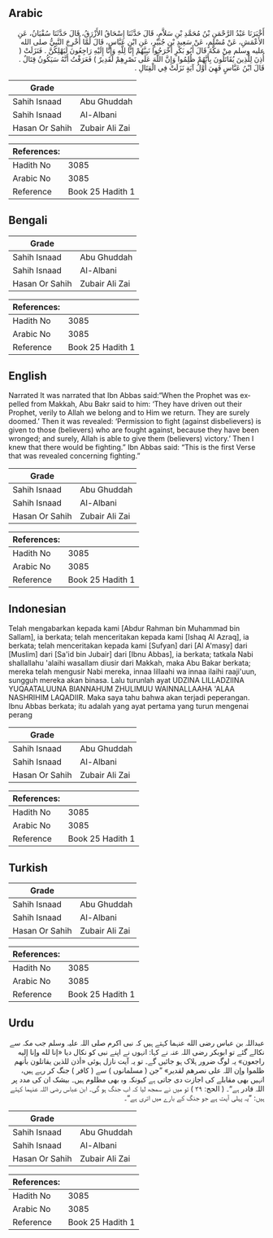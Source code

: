 ## Arabic


<div dir="rtl" lang="ar" style={{fontSize:'larger',backgroundColor:'#f8f9fa',padding:20}}>
أَخْبَرَنَا عَبْدُ الرَّحْمَنِ بْنُ مُحَمَّدِ بْنِ سَلاَّمٍ، قَالَ حَدَّثَنَا إِسْحَاقُ الأَزْرَقُ، قَالَ حَدَّثَنَا سُفْيَانُ، عَنِ الأَعْمَشِ، عَنْ مُسْلِمٍ، عَنْ سَعِيدِ بْنِ جُبَيْرٍ، عَنِ ابْنِ عَبَّاسٍ، قَالَ لَمَّا أُخْرِجَ النَّبِيُّ صلى الله عليه وسلم مِنْ مَكَّةَ قَالَ أَبُو بَكْرٍ أَخْرَجُوا نَبِيَّهُمْ إِنَّا لِلَّهِ وَإِنَّا إِلَيْهِ رَاجِعُونَ لَيَهْلِكُنَّ ‏.‏ فَنَزَلَتْ ‏(‏ أُذِنَ لِلَّذِينَ يُقَاتَلُونَ بِأَنَّهُمْ ظُلِمُوا وَإِنَّ اللَّهَ عَلَى نَصْرِهِمْ لَقَدِيرٌ ‏)‏ فَعَرَفْتُ أَنَّهُ سَيَكُونُ قِتَالٌ ‏.‏ قَالَ ابْنُ عَبَّاسٍ فَهِيَ أَوَّلُ آيَةٍ نَزَلَتْ فِي الْقِتَالِ ‏.‏
</div>
<div style={{backgroundColor:'#f8f9fa',padding:20, marginBottom: 10}}><table> <thead> <tr> <th>Grade</th> <th></th> </tr> </thead> <tbody> <tr><td>Sahih Isnaad</td><td>Abu Ghuddah</td></tr><tr><td>Sahih Isnaad</td><td>Al-Albani</td></tr><tr><td>Hasan Or Sahih</td><td>Zubair Ali Zai</td></tr></tbody></table><table> <thead> <tr> <th>References:</th> <th></th> </tr> </thead> <tbody><tr><td>Hadith No</td><td>3085</td></tr><tr><td>Arabic No</td><td>3085</td></tr><tr><td>Reference</td><td>Book 25 Hadith 1</td></tr></tbody></table></div>

## Bengali


<div dir="ltr" lang="bn" style={{fontSize:'larger',backgroundColor:'#f8f9fa',padding:20}}>

</div>
<div style={{backgroundColor:'#f8f9fa',padding:20, marginBottom: 10}}><table> <thead> <tr> <th>Grade</th> <th></th> </tr> </thead> <tbody> <tr><td>Sahih Isnaad</td><td>Abu Ghuddah</td></tr><tr><td>Sahih Isnaad</td><td>Al-Albani</td></tr><tr><td>Hasan Or Sahih</td><td>Zubair Ali Zai</td></tr></tbody></table><table> <thead> <tr> <th>References:</th> <th></th> </tr> </thead> <tbody><tr><td>Hadith No</td><td>3085</td></tr><tr><td>Arabic No</td><td>3085</td></tr><tr><td>Reference</td><td>Book 25 Hadith 1</td></tr></tbody></table></div>

## English


<div dir="ltr" lang="en" style={{fontSize:'larger',backgroundColor:'#f8f9fa',padding:20}}>
Narrated It was narrated that Ibn Abbas said:“When the Prophet was expelled from Makkah, Abu Bakr said to him: ‘They have driven out their Prophet, verily to Allah we belong and to Him we return. They are surely doomed.’ Then it was revealed: ‘Permission to fight (against disbelievers) is given to those (believers) who are fought against, because they have been wronged; and surely, Allah is able to give them (believers) victory.’ Then I knew that there would be fighting.” Ibn Abbas said: “This is the first Verse that was revealed concerning fighting.”
</div>
<div style={{backgroundColor:'#f8f9fa',padding:20, marginBottom: 10}}><table> <thead> <tr> <th>Grade</th> <th></th> </tr> </thead> <tbody> <tr><td>Sahih Isnaad</td><td>Abu Ghuddah</td></tr><tr><td>Sahih Isnaad</td><td>Al-Albani</td></tr><tr><td>Hasan Or Sahih</td><td>Zubair Ali Zai</td></tr></tbody></table><table> <thead> <tr> <th>References:</th> <th></th> </tr> </thead> <tbody><tr><td>Hadith No</td><td>3085</td></tr><tr><td>Arabic No</td><td>3085</td></tr><tr><td>Reference</td><td>Book 25 Hadith 1</td></tr></tbody></table></div>

## Indonesian


<div dir="ltr" lang="id" style={{fontSize:'larger',backgroundColor:'#f8f9fa',padding:20}}>
Telah mengabarkan kepada kami [Abdur Rahman bin Muhammad bin Sallam], ia berkata; telah menceritakan kepada kami [Ishaq Al Azraq], ia berkata; telah menceritakan kepada kami [Sufyan] dari [Al A'masy] dari [Muslim] dari [Sa'id bin Jubair] dari [Ibnu Abbas], ia berkata; tatkala Nabi shallallahu 'alaihi wasallam diusir dari Makkah, maka Abu Bakar berkata; mereka telah mengusir Nabi mereka, innaa lillaahi wa innaa ilaihi raaji'uun, sungguh mereka akan binasa. Lalu turunlah ayat UDZINA LILLADZIINA YUQAATALUUNA BIANNAHUM ZHULIMUU WAINNALLAAHA 'ALAA NASHRIHIM LAQADIIR. Maka saya tahu bahwa akan terjadi peperangan. Ibnu Abbas berkata; itu adalah yang ayat pertama yang turun mengenai perang
</div>
<div style={{backgroundColor:'#f8f9fa',padding:20, marginBottom: 10}}><table> <thead> <tr> <th>Grade</th> <th></th> </tr> </thead> <tbody> <tr><td>Sahih Isnaad</td><td>Abu Ghuddah</td></tr><tr><td>Sahih Isnaad</td><td>Al-Albani</td></tr><tr><td>Hasan Or Sahih</td><td>Zubair Ali Zai</td></tr></tbody></table><table> <thead> <tr> <th>References:</th> <th></th> </tr> </thead> <tbody><tr><td>Hadith No</td><td>3085</td></tr><tr><td>Arabic No</td><td>3085</td></tr><tr><td>Reference</td><td>Book 25 Hadith 1</td></tr></tbody></table></div>

## Turkish


<div dir="ltr" lang="tr" style={{fontSize:'larger',backgroundColor:'#f8f9fa',padding:20}}>

</div>
<div style={{backgroundColor:'#f8f9fa',padding:20, marginBottom: 10}}><table> <thead> <tr> <th>Grade</th> <th></th> </tr> </thead> <tbody> <tr><td>Sahih Isnaad</td><td>Abu Ghuddah</td></tr><tr><td>Sahih Isnaad</td><td>Al-Albani</td></tr><tr><td>Hasan Or Sahih</td><td>Zubair Ali Zai</td></tr></tbody></table><table> <thead> <tr> <th>References:</th> <th></th> </tr> </thead> <tbody><tr><td>Hadith No</td><td>3085</td></tr><tr><td>Arabic No</td><td>3085</td></tr><tr><td>Reference</td><td>Book 25 Hadith 1</td></tr></tbody></table></div>

## Urdu


<div dir="rtl" lang="ur" style={{fontSize:'larger',backgroundColor:'#f8f9fa',padding:20}}>
عبداللہ بن عباس رضی الله عنہما کہتے ہیں کہ نبی اکرم صلی اللہ علیہ وسلم جب مکہ سے نکالے گئے تو ابوبکر رضی اللہ عنہ نے کہا: انہوں نے اپنے نبی کو نکال دیا «إنا لله وإنا إليه راجعون» یہ لوگ ضرور ہلاک ہو جائیں گے۔ تو یہ آیت نازل ہوئی «‏أذن للذين يقاتلون بأنهم ظلموا وإن اللہ على نصرهم لقدير» ”جن ( مسلمانوں ) سے ( کافر ) جنگ کر رہے ہیں، انہیں بھی مقابلے کی اجازت دی جاتی ہے کیونکہ وہ بھی مظلوم ہیں۔ بیشک ان کی مدد پر اللہ قادر ہے“۔ ( الحج: ۳۹ ) تو میں نے سمجھ لیا کہ اب جنگ ہو گی۔ ابن عباس رضی اللہ عنہما کہتے ہیں: ”یہ پہلی آیت ہے جو جنگ کے بارے میں اتری ہے“۔
</div>
<div style={{backgroundColor:'#f8f9fa',padding:20, marginBottom: 10}}><table> <thead> <tr> <th>Grade</th> <th></th> </tr> </thead> <tbody> <tr><td>Sahih Isnaad</td><td>Abu Ghuddah</td></tr><tr><td>Sahih Isnaad</td><td>Al-Albani</td></tr><tr><td>Hasan Or Sahih</td><td>Zubair Ali Zai</td></tr></tbody></table><table> <thead> <tr> <th>References:</th> <th></th> </tr> </thead> <tbody><tr><td>Hadith No</td><td>3085</td></tr><tr><td>Arabic No</td><td>3085</td></tr><tr><td>Reference</td><td>Book 25 Hadith 1</td></tr></tbody></table></div>